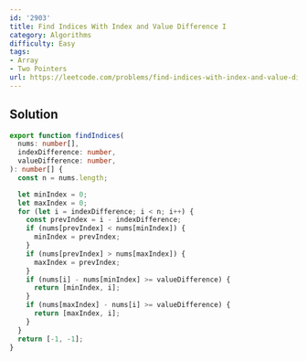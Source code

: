 ```yaml
---
id: '2903'
title: Find Indices With Index and Value Difference I
category: Algorithms
difficulty: Easy
tags:
- Array
- Two Pointers
url: https://leetcode.com/problems/find-indices-with-index-and-value-difference-i
---
```


## Solution

```typescript filename="solution.ts" copy
export function findIndices(
  nums: number[],
  indexDifference: number,
  valueDifference: number,
): number[] {
  const n = nums.length;

  let minIndex = 0;
  let maxIndex = 0;
  for (let i = indexDifference; i < n; i++) {
    const prevIndex = i - indexDifference;
    if (nums[prevIndex] < nums[minIndex]) {
      minIndex = prevIndex;
    }
    if (nums[prevIndex] > nums[maxIndex]) {
      maxIndex = prevIndex;
    }
    if (nums[i] - nums[minIndex] >= valueDifference) {
      return [minIndex, i];
    }
    if (nums[maxIndex] - nums[i] >= valueDifference) {
      return [maxIndex, i];
    }
  }
  return [-1, -1];
}
```


